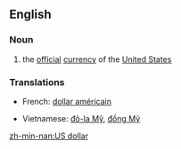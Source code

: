 ==English==

===Noun===
{{en-noun|sg=[[US]] [[dollar]]}}
{{wikipedia|United States dollar}}


# the [[official]] [[currency]] of the [[United States]]

===Translations===
{{trans-top|official currency of the United States}}
*French: [[dollar américain]]
{{trans-mid}}
*Vietnamese: [[đô-la Mỹ]], [[đồng Mỹ]]
{{trans-bottom}}

[[zh-min-nan:US dollar]]